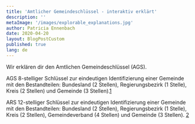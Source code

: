 ```yaml
---
title: 'Amtlicher Gemeindeschlüssel - interaktiv erklärt'
description: ''
metaImage: '/images/explorable_explanations.jpg'
author: Patricia Ennenbach
date: 2020-04-20
layout: BlogPostCustom
published: true
lang: de
---
```



<Container maxWidth="lg">
  <BodyText>

Wir erklären dir den Amtlichen Gemeindeschlüssel (AGS).

AGS
8-stelliger Schlüssel zur eindeutigen Identifizierung einer Gemeinde mit den Bestandteilen: Bundesland (2 Stellen), Regierungsbezirk (1 Stelle), Kreis (2 Stellen) und Gemeinde (3 Stellen).[1](https://www.destatis.de/DE/Themen/Laender-Regionen/Regionales/Gemeindeverzeichnis/Glossar/amtlicher-gemeindeschluessel.html)

ARS
12-stelliger Schlüssel zur eindeutigen Identifizierung einer Gemeinde mit den Bestandteilen: Bundesland (2 Stellen), Regierungsbezirk (1 Stelle), Kreis (2 Stellen), Gemeindeverband (4 Stellen) und Gemeinde (3 Stellen).
[2](https://www.destatis.de/DE/Themen/Laender-Regionen/Regionales/Gemeindeverzeichnis/Glossar/regionalschluessel.html)

  </BodyText>
</Container>
